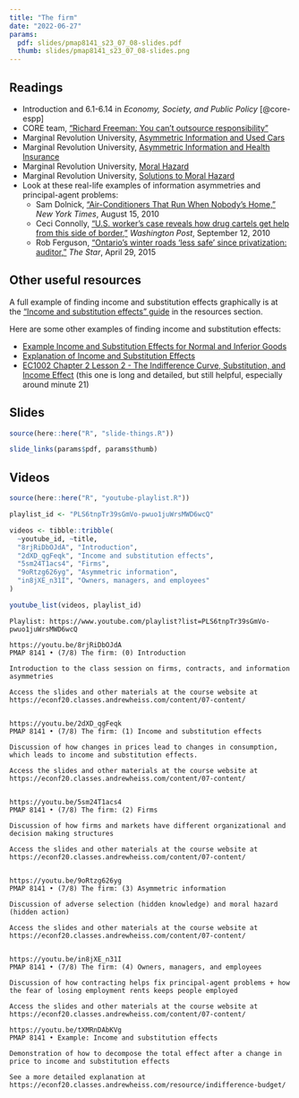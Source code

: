 ```yaml
---
title: "The firm"
date: "2022-06-27"
params:
  pdf: slides/pmap8141_s23_07_08-slides.pdf
  thumb: slides/pmap8141_s23_07_08-slides.png
---
```


## Readings

- <i class="fas fa-book"></i> Introduction and 6.1-6.14 in *Economy, Society, and Public Policy* [@core-espp]
- <i class="fab fa-youtube"></i> CORE team, ["Richard Freeman: You can't outsource responsibility"](https://www.youtube.com/watch?v=2Zm5ZLMKhgQ)
- <i class="fab fa-youtube"></i> Marginal Revolution University, [Asymmetric Information and Used Cars](https://www.youtube.com/watch?v=sXPXpJ5vMnU)
- <i class="fab fa-youtube"></i> Marginal Revolution University, [Asymmetric Information and Health Insurance](https://www.youtube.com/watch?v=pUkRo9COd38)
- <i class="fab fa-youtube"></i> Marginal Revolution University, [Moral Hazard](https://www.youtube.com/watch?v=5v7TWKlYoN0)
- <i class="fab fa-youtube"></i> Marginal Revolution University, [Solutions to Moral Hazard](https://www.youtube.com/watch?v=6faL76QZ2AA)
- Look at these real-life examples of information asymmetries and principal-agent problems:
    - <i class="fas fa-external-link-square-alt"></i> Sam Dolnick, ["Air-Conditioners That Run When Nobody's Home,"](http://www.nytimes.com/2010/08/16/nyregion/16chill.html) *New York Times*, August 15, 2010
    - <i class="fas fa-external-link-square-alt"></i> Ceci Connolly, ["U.S. worker's case reveals how drug cartels get help from this side of border,"](http://www.washingtonpost.com/wp-dyn/content/article/2010/09/11/AR2010091105087.html) *Washington Post*, September 12, 2010
    - <i class="fas fa-external-link-square-alt"></i> Rob Ferguson, ["Ontario’s winter roads 'less safe' since privatization: auditor,"](https://www.thestar.com/news/canada/2015/04/29/ontarios-winter-roads-are-less-safe-since-privatization-auditor.html) *The Star*, April 29, 2015


## Other useful resources

A full example of finding income and substitution effects graphically is at the ["Income and substitution effects" guide](/resource/income-substitution/) in the resources section.

Here are some other examples of finding income and substitution effects:

- [Example Income and Substitution Effects for Normal and Inferior Goods](https://www.youtube.com/watch?v=pLhh_D5b_Lg)
- [Explanation of Income and Substitution Effects](https://www.youtube.com/watch?v=ysqGRwvlte0)
- [EC1002 Chapter 2 Lesson 2 - The Indifference Curve, Substitution, and Income Effect](https://www.youtube.com/watch?v=hDniSzSmpbU) (this one is long and detailed, but still helpful, especially around minute 21)


## Slides

```r
source(here::here("R", "slide-things.R"))

slide_links(params$pdf, params$thumb)
```


## Videos

```r
source(here::here("R", "youtube-playlist.R"))

playlist_id <- "PLS6tnpTr39sGmVo-pwuo1juWrsMWD6wcQ"

videos <- tibble::tribble(
  ~youtube_id, ~title,
  "8rjRiDbOJdA", "Introduction",
  "2dXD_qgFeqk", "Income and substitution effects",
  "5sm24T1acs4", "Firms",
  "9oRtzg626yg", "Asymmetric information",
  "in8jXE_n31I", "Owners, managers, and employees"
)

youtube_list(videos, playlist_id)
```


```cat
Playlist: https://www.youtube.com/playlist?list=PLS6tnpTr39sGmVo-pwuo1juWrsMWD6wcQ

https://youtu.be/8rjRiDbOJdA
PMAP 8141 • (7/8) The firm: (0) Introduction

Introduction to the class session on firms, contracts, and information asymmetries

Access the slides and other materials at the course website at https://econf20.classes.andrewheiss.com/content/07-content/


https://youtu.be/2dXD_qgFeqk
PMAP 8141 • (7/8) The firm: (1) Income and substitution effects

Discussion of how changes in prices lead to changes in consumption, which leads to income and substitution effects. 

Access the slides and other materials at the course website at https://econf20.classes.andrewheiss.com/content/07-content/

  
https://youtu.be/5sm24T1acs4
PMAP 8141 • (7/8) The firm: (2) Firms

Discussion of how firms and markets have different organizational and decision making structures

Access the slides and other materials at the course website at https://econf20.classes.andrewheiss.com/content/07-content/


https://youtu.be/9oRtzg626yg
PMAP 8141 • (7/8) The firm: (3) Asymmetric information

Discussion of adverse selection (hidden knowledge) and moral hazard (hidden action)

Access the slides and other materials at the course website at https://econf20.classes.andrewheiss.com/content/07-content/


https://youtu.be/in8jXE_n31I
PMAP 8141 • (7/8) The firm: (4) Owners, managers, and employees

Discussion of how contracting helps fix principal-agent problems + how the fear of losing employment rents keeps people employed

Access the slides and other materials at the course website at https://econf20.classes.andrewheiss.com/content/07-content/

https://youtu.be/tXMRnDAbKVg
PMAP 8141 • Example: Income and substitution effects

Demonstration of how to decompose the total effect after a change in price to income and substitution effects

See a more detailed explanation at https://econf20.classes.andrewheiss.com/resource/indifference-budget/
```
